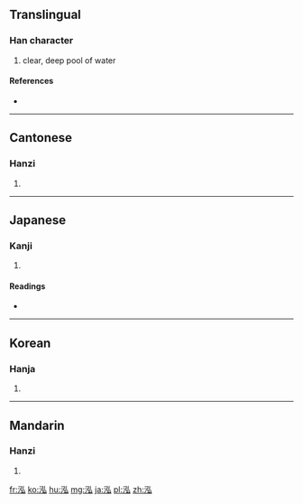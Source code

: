 ==Translingual==

===Han character===
{{Han char|rn=85|rad=水|as=05|sn=8|four=3213<sub>0</sub>|canj=水弓戈 (ENI), X水弓戈 (XENI)}}

# clear, deep pool of water

====References====
* {{Han ref|kx=0616.090|dkj=17288|dj=1009.210|hdz=31597.020|uh=6CD3|ud=27859|bh=AA6C|bd=43628}}

----

==Cantonese==

===Hanzi===
{{yue-hanzi|jyut=|y=wang4}}

# {{defn|lang=yue|sort=水05}}

----

==Japanese==

===Kanji===
{{ja-kanji|grade=|rs=水05}}

# {{defn|lang=ja|sort=水05}}

====Readings====
* {{ja-readings|on=[[おう]] (ō)|kun=[[ふかい]] (fukai)}}

----

==Korean==

===Hanja===
{{ko-hanja|hangeul=홍|eumhun=|rv=hong|mr=hong|y=hong}}

# {{defn|lang=ko|sort=水05}}

----

==Mandarin==

===Hanzi===
{{cmn-hanzi|pin=[[hóng]] ([[hong2]])|wg=hung<sup>2</sup>}}

# {{defn|lang=cmn|sort=水05}}

[[fr:泓]]
[[ko:泓]]
[[hu:泓]]
[[mg:泓]]
[[ja:泓]]
[[pl:泓]]
[[zh:泓]]